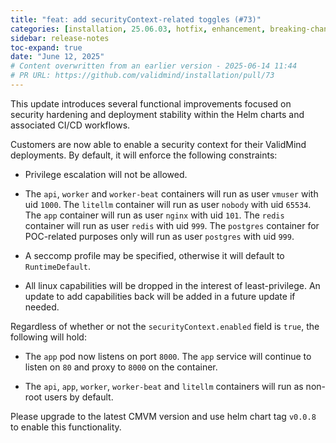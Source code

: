 ```yaml
---
title: "feat: add securityContext-related toggles (#73)"
categories: [installation, 25.06.03, hotfix, enhancement, breaking-change]
sidebar: release-notes
toc-expand: true
date: "June 12, 2025"
# Content overwritten from an earlier version - 2025-06-14 11:44
# PR URL: https://github.com/validmind/installation/pull/73
---
```


This update introduces several functional improvements focused on security hardening and deployment stability within the Helm charts and associated CI/CD workflows.

Customers are now able to enable a security context for their ValidMind deployments. By default, it will enforce the following constraints:

* Privilege escalation will not be allowed.

* The `api`, `worker` and `worker-beat` containers will run as user `vmuser` with uid `1000`. The `litellm` container will run as user `nobody` with uid `65534`. The `app` container will run as user `nginx` with uid `101`. The `redis` container will run as user `redis` with uid `999`. The `postgres` container for POC-related purposes only will run as user `postgres` with uid `999`.

* A seccomp profile may be specified, otherwise it will default to `RuntimeDefault`.

* All linux capabilities will be dropped in the interest of least-privilege. An update to add capabilities back will be added in a future update if needed.

Regardless of whether or not the `securityContext.enabled` field is `true`, the following will hold:

* The `app` pod now listens on port `8000`. The `app` service will continue to listen on `80` and proxy to `8000` on the container.

* The `api`, `app`, `worker`, `worker-beat` and `litellm` containers will run as non-root users by default.

Please upgrade to the latest CMVM version and use helm chart tag `v0.0.8` to enable this functionality.